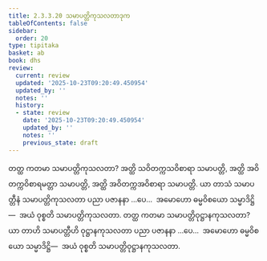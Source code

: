 ```yaml
---
title: 2.3.3.20 သမာပတ္တိကုသလတာဒုက
tableOfContents: false
sidebar:
  order: 20
type: tipitaka
basket: ab
book: dhs
review:
  current: review
  updated: '2025-10-23T09:20:49.450954'
  updated_by: ''
  notes: ''
  history:
  - state: review
    date: '2025-10-23T09:20:49.450954'
    updated_by: ''
    notes: ''
    previous_state: draft
---
```



<ReviewStatus review={frontmatter.review} showDetails={true} />

<HypothesisAnnotation frontmatter={frontmatter} />

<DynamicBreadcrumb />

<Division number="1338" book="dhs" e="ch" v="29" p="259">

<Paragraph number="2043" book="dhs">
တတ္ထ ကတမာ သမာပတ္တိကုသလတာ? အတ္ထိ သဝိတက္ကသဝိစာရာ သမာပတ္တိ, အတ္ထိ အဝိတက္ကဝိစာရမတ္တာ သမာပတ္တိ, အတ္ထိ အဝိတက္ကအဝိစာရာ သမာပတ္တိ. ယာ တာသံ သမာပတ္တီနံ သမာပတ္တိကုသလတာ ပညာ ပဇာနနာ …ပေ…  အမောဟော ဓမ္မဝိစယော သမ္မာဒိဋ္ဌိ—  အယံ ဝုစ္စတိ သမာပတ္တိကုသလတာ.
</Paragraph>

</Division>
<Division number="1339" book="dhs" e="ch" v="29" p="259">

<Paragraph number="2044" book="dhs">
တတ္ထ ကတမာ သမာပတ္တိဝုဋ္ဌာနကုသလတာ? ယာ တာဟိ သမာပတ္တီဟိ ဝုဋ္ဌာနကုသလတာ ပညာ ပဇာနနာ …ပေ…  အမောဟော ဓမ္မဝိစယော သမ္မာဒိဋ္ဌိ—  အယံ ဝုစ္စတိ သမာပတ္တိဝုဋ္ဌာနကုသလတာ.
</Paragraph>
</Division>